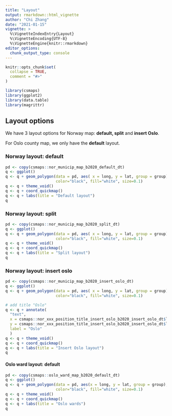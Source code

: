 ```yaml
---
title: "Layout"
output: rmarkdown::html_vignette
author: "Chi Zhang"
date: "2021-01-15"
vignette: >
  %\VignetteIndexEntry{Layout}
  %\VignetteEncoding{UTF-8}
  %\VignetteEngine{knitr::rmarkdown}
editor_options: 
  chunk_output_type: console
---
```



```r
knitr::opts_chunk$set(
  collapse = TRUE,
  comment = "#>"
)
```

```r
library(csmaps)
library(ggplot2)
library(data.table)
library(magrittr)
```



## Layout options

We have 3 layout options for Norway map: **default, split** and **insert Oslo**. 

For Oslo county map, we only have the **default** layout. 


### Norway layout: default

```r
pd <- copy(csmaps::nor_municip_map_b2020_default_dt)
q <- ggplot()
q <- q + geom_polygon(data = pd, aes( x = long, y = lat, group = group), 
                      color="black", fill="white", size=0.1)
q <- q + theme_void()
q <- q + coord_quickmap()
q <- q + labs(title = "Default layout")
q
```



### Norway layout: split 

```r
pd <- copy(csmaps::nor_municip_map_b2020_split_dt)
q <- ggplot()
q <- q + geom_polygon(data = pd, aes( x = long, y = lat, group = group), 
                      color="black", fill="white", size=0.1)
q <- q + theme_void()
q <- q + coord_quickmap()
q <- q + labs(title = "Split layout")
q
```

### Norway layout: insert oslo

```r
pd <- copy(csmaps::nor_municip_map_b2020_insert_oslo_dt)
q <- ggplot()
q <- q + geom_polygon(data = pd, aes( x = long, y = lat, group = group), 
                      color="black", fill="white", size=0.1)

# add title "Oslo"
q <- q + annotate(
  "text", 
  x = csmaps::nor_xxx_position_title_insert_oslo_b2020_insert_oslo_dt$long, 
  y = csmaps::nor_xxx_position_title_insert_oslo_b2020_insert_oslo_dt$lat,
  label = "Oslo"
  )
q <- q + theme_void()
q <- q + coord_quickmap()
q <- q + labs(title = "Insert Oslo layout")
q
```

#### Oslo ward layout: default 

```r
pd <- copy(csmaps::oslo_ward_map_b2020_default_dt)
q <- ggplot()
q <- q + geom_polygon(data = pd, aes(x = long, y = lat, group = group), 
                      color="black", fill="white", size=0.1)
q <- q + theme_void()
q <- q + coord_quickmap()
q <- q + labs(title = "Oslo wards")
q
```






